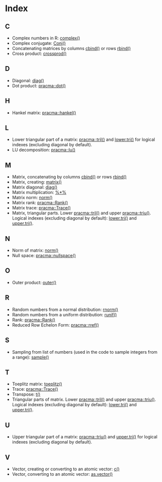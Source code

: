 # Index {-}

## C {-}

* Complex numbers in R: [complex()](https://stat.ethz.ch/R-manual/R-patched/library/base/html/complex.html)
* Complex conjugate: [Conj()](https://stat.ethz.ch/R-manual/R-patched/library/base/html/complex.html)
* Concatenating matrices by columns [cbind()](https://stat.ethz.ch/R-manual/R-patched/library/base/html/cbind.html) or rows [rbind()](https://stat.ethz.ch/R-manual/R-patched/library/base/html/cbind.html)
* Cross product: [crossprod()](https://stat.ethz.ch/R-manual/R-patched/library/base/html/crossprod.html)

## D {-}

* Diagonal: [diag()](https://stat.ethz.ch/R-manual/R-patched/library/base/html/diag.html)
* Dot product: [pracma::dot()](https://rdrr.io/rforge/pracma/man/dot.html)

## H {-}

* Hankel matrix: [pracma::hankel()](https://rdrr.io/rforge/pracma/man/hankel.html)

## L {-}

* Lower triangular part of a matrix: [pracma::tril()](https://rdrr.io/rforge/pracma/man/tri.html) and [lower.tri()](https://stat.ethz.ch/R-manual/R-patched/library/base/html/lower.tri.html) for logical indexes (excluding diagonal by default).
* LU decomposition: [pracma::lu()](https://rdrr.io/cran/pracma/man/lu.html)

## M {-}

* Matrix, concatenating by columns [cbind()](https://stat.ethz.ch/R-manual/R-patched/library/base/html/cbind.html) or rows [rbind()](https://stat.ethz.ch/R-manual/R-patched/library/base/html/cbind.html)
* Matrix, creating: [matrix()](https://stat.ethz.ch/R-manual/R-patched/library/base/html/matrix.html)
* Matrix diagonal: [diag()](https://stat.ethz.ch/R-manual/R-patched/library/base/html/diag.html)
* Matrix multiplication: [%*%](https://stat.ethz.ch/R-manual/R-patched/library/base/html/matmult.html)
* Matrix norm: [norm()](https://stat.ethz.ch/R-manual/R-patched/library/base/html/norm.html)
* Matrix rank: [pracma::Rank()](https://rdrr.io/rforge/pracma/man/rank.html)
* Matrix trace: [pracma::Trace()](https://rdrr.io/rforge/pracma/man/trace.html)
* Matrix, triangular parts. Lower [pracma::tril()](https://rdrr.io/rforge/pracma/man/tri.html) and upper [pracma::triu()](https://rdrr.io/rforge/pracma/man/tri.html). Logical indexes (excluding diagonal by default): [lower.tri()](https://stat.ethz.ch/R-manual/R-patched/library/base/html/lower.tri.html) and [upper.tri()](https://stat.ethz.ch/R-manual/R-patched/library/base/html/lower.tri.html).

## N {-}

* Norm of matrix: [norm()](https://stat.ethz.ch/R-manual/R-patched/library/base/html/norm.html)
* Null space: [pracma::nullspace()](https://rdrr.io/rforge/pracma/man/nullspace.html)

## O {-}

* Outer product: [outer()](https://stat.ethz.ch/R-manual/R-patched/library/base/html/outer.html)

## R {-}

* Random numbers from a normal distribution: [rnorm()](https://stat.ethz.ch/R-manual/R-patched/library/stats/html/Normal.html)
* Random numbers from a uniform distribution: [runif()](https://stat.ethz.ch/R-manual/R-patched/library/stats/html/Uniform.html)
* Rank: [pracma::Rank()](https://rdrr.io/rforge/pracma/man/rank.html)
* Reduced Row Echelon Form: [pracma::rref()](https://rdrr.io/rforge/pracma/src/R/rref.R)

## S {-}

* Sampling from list of numbers (used in the code to sample integers from a range): [sample()](https://stat.ethz.ch/R-manual/R-patched/library/base/html/sample.html)

## T {-}

* Toeplitz matrix: [toeplitz()](https://stat.ethz.ch/R-manual/R-patched/library/stats/html/toeplitz.html)
* Trace: [pracma::Trace()](https://rdrr.io/rforge/pracma/man/trace.html)
* Transpose: [t()](https://stat.ethz.ch/R-manual/R-devel/library/base/html/t.html)
* Triangular parts of matrix. Lower [pracma::tril()](https://rdrr.io/rforge/pracma/man/tri.html) and upper [pracma::triu()](https://rdrr.io/rforge/pracma/man/tri.html). Logical indexes (excluding diagonal by default): [lower.tri()](https://stat.ethz.ch/R-manual/R-patched/library/base/html/lower.tri.html) and [upper.tri()](https://stat.ethz.ch/R-manual/R-patched/library/base/html/lower.tri.html).

## U {-}

* Upper triangular part of a matrix: [pracma::triu()](https://rdrr.io/rforge/pracma/man/tri.html) and [upper.tri()](https://stat.ethz.ch/R-manual/R-patched/library/base/html/lower.tri.html) for logical indexes (excluding diagonal by default).

## V {-}

* Vector, creating or converting to an atomic vector: [c()](https://stat.ethz.ch/R-manual/R-patched/library/base/html/c.html)
* Vector, converting to an atomic vector: [as.vector()](https://stat.ethz.ch/R-manual/R-patched/library/base/html/vector.html)

